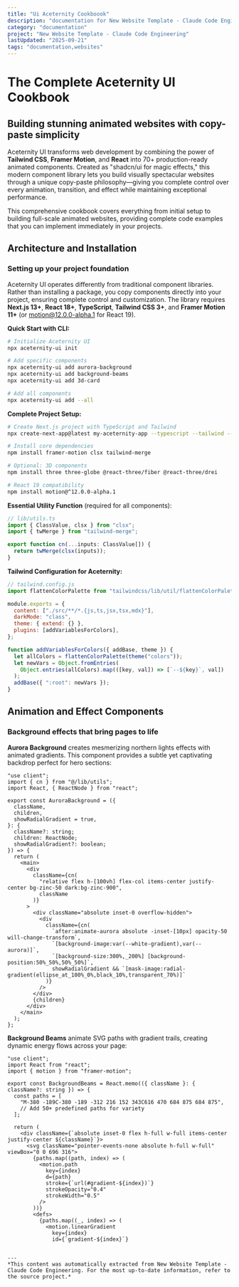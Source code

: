 ```yaml
---
title: "Ui Aceternity Cookboook"
description: "documentation for New Website Template - Claude Code Engineering"
category: "documentation"
project: "New Website Template - Claude Code Engineering"
lastUpdated: "2025-09-21"
tags: "documentation,websites"
---
```


# The Complete Aceternity UI Cookbook

## Building stunning animated websites with copy-paste simplicity

Aceternity UI transforms web development by combining the power of **Tailwind CSS**, **Framer Motion**, and **React** into 70+ production-ready animated components. Created as "shadcn/ui for magic effects," this modern component library lets you build visually spectacular websites through a unique copy-paste philosophy—giving you complete control over every animation, transition, and effect while maintaining exceptional performance.

This comprehensive cookbook covers everything from initial setup to building full-scale animated websites, providing complete code examples that you can implement immediately in your projects.

## Architecture and Installation

### Setting up your project foundation

Aceternity UI operates differently from traditional component libraries. Rather than installing a package, you copy components directly into your project, ensuring complete control and customization. The library requires **Next.js 13+**, **React 18+**, **TypeScript**, **Tailwind CSS 3+**, and **Framer Motion 11+** (or motion@12.0.0-alpha.1 for React 19).

**Quick Start with CLI:**
```bash
# Initialize Aceternity UI
npx aceternity-ui init

# Add specific components
npx aceternity-ui add aurora-background
npx aceternity-ui add background-beams
npx aceternity-ui add 3d-card

# Add all components
npx aceternity-ui add --all
```

**Complete Project Setup:**
```bash
# Create Next.js project with TypeScript and Tailwind
npx create-next-app@latest my-aceternity-app --typescript --tailwind --app

# Install core dependencies
npm install framer-motion clsx tailwind-merge

# Optional: 3D components
npm install three three-globe @react-three/fiber @react-three/drei

# React 19 compatibility
npm install motion@^12.0.0-alpha.1
```

**Essential Utility Function** (required for all components):
```typescript
// lib/utils.ts
import { ClassValue, clsx } from "clsx";
import { twMerge } from "tailwind-merge";

export function cn(...inputs: ClassValue[]) {
  return twMerge(clsx(inputs));
}
```

**Tailwind Configuration for Aceternity:**
```javascript
// tailwind.config.js
import flattenColorPalette from "tailwindcss/lib/util/flattenColorPalette";

module.exports = {
  content: ["./src/**/*.{js,ts,jsx,tsx,mdx}"],
  darkMode: "class",
  theme: { extend: {} },
  plugins: [addVariablesForColors],
};

function addVariablesForColors({ addBase, theme }) {
  let allColors = flattenColorPalette(theme("colors"));
  let newVars = Object.fromEntries(
    Object.entries(allColors).map(([key, val]) => [`--${key}`, val])
  );
  addBase({ ":root": newVars });
}
```

## Animation and Effect Components

### Background effects that bring pages to life

**Aurora Background** creates mesmerizing northern lights effects with animated gradients. This component provides a subtle yet captivating backdrop perfect for hero sections:

```tsx
"use client";
import { cn } from "@/lib/utils";
import React, { ReactNode } from "react";

export const AuroraBackground = ({
  className,
  children,
  showRadialGradient = true,
}: {
  className?: string;
  children: ReactNode;
  showRadialGradient?: boolean;
}) => {
  return (
    <main>
      <div
        className={cn(
          "relative flex h-[100vh] flex-col items-center justify-center bg-zinc-50 dark:bg-zinc-900",
          className
        )}
      >
        <div className="absolute inset-0 overflow-hidden">
          <div
            className={cn(
              `after:animate-aurora absolute -inset-[10px] opacity-50 will-change-transform`,
              `[background-image:var(--white-gradient),var(--aurora)]`,
              `[background-size:300%,_200%] [background-position:50%_50%,50%_50%]`,
              showRadialGradient && `[mask-image:radial-gradient(ellipse_at_100%_0%,black_10%,transparent_70%)]`
            )}
          />
        </div>
        {children}
      </div>
    </main>
  );
};
```

**Background Beams** animate SVG paths with gradient trails, creating dynamic energy flows across your page:

```tsx
"use client";
import React from "react";
import { motion } from "framer-motion";

export const BackgroundBeams = React.memo(({ className }: { className?: string }) => {
  const paths = [
    "M-380 -189C-380 -189 -312 216 152 343C616 470 684 875 684 875",
    // Add 50+ predefined paths for variety
  ];

  return (
    <div className={`absolute inset-0 flex h-full w-full items-center justify-center ${className}`}>
      <svg className="pointer-events-none absolute h-full w-full" viewBox="0 0 696 316">
        {paths.map((path, index) => (
          <motion.path
            key={index}
            d={path}
            stroke={`url(#gradient-${index})`}
            strokeOpacity="0.4"
            strokeWidth="0.5"
          />
        ))}
        <defs>
          {paths.map((_, index) => (
            <motion.linearGradient
              key={index}
              id={`gradient-${index}`}
           

---
*This content was automatically extracted from New Website Template - Claude Code Engineering. For the most up-to-date information, refer to the source project.*
